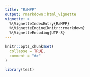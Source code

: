 ```yaml
---
title: "RaMPP"
output: rmarkdown::html_vignette
vignette: >
  %\VignetteIndexEntry{RaMPP}
  %\VignetteEngine{knitr::rmarkdown}
  %\VignetteEncoding{UTF-8}
---
```


```r
knitr::opts_chunk$set(
  collapse = TRUE,
  comment = "#>"
)
```

```r
library(test)
```
